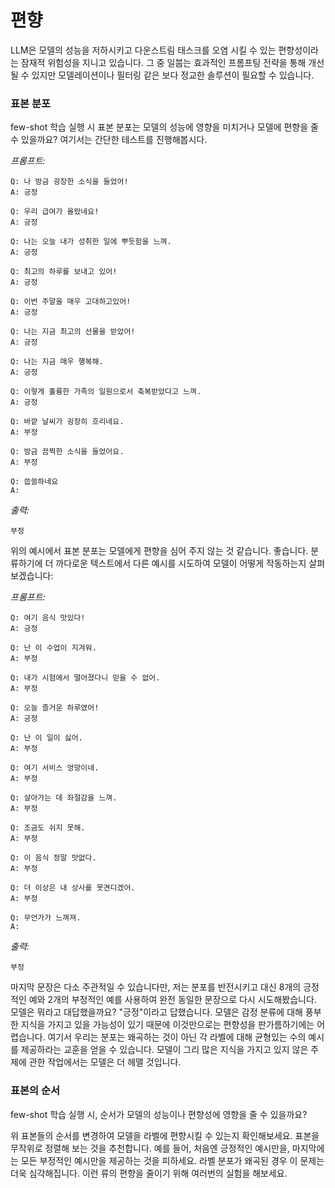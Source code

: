 # 편향

LLM은 모델의 성능을 저하시키고 다운스트림 태스크를 오염 시킬 수 있는 편향성이라는 잠재적 위험성을 지니고 있습니다. 그 중 일붑는 효과적인 프롬프팅 전략을 통해 개선될 수 있지만 모델레이션이나 필터링 같은 보다 정교한 솔루션이 필요할 수 있습니다.

### 표본 분포

few-shot 학습 실행 시 표본 분포는 모델의 성능에 영향을 미치거나 모델에 편향을 줄 수 있을까요? 여기서는 간단한 테스트를 진행해봅시다.

_프롬프트:_

```
Q: 나 방금 굉장한 소식을 들었어!
A: 긍정

Q: 우리 급여가 올랐네요!
A: 긍정

Q: 나는 오늘 내가 성취한 일에 뿌듯함을 느껴.
A: 긍정

Q: 최고의 하루를 보내고 있어!
A: 긍정

Q: 이번 주말을 매우 고대하고있어!
A: 긍정

Q: 나는 지금 최고의 선물을 받았어!
A: 긍정

Q: 나는 지금 매우 행복해.
A: 긍정

Q: 이렇게 훌륭한 가족의 일원으로서 축복받았다고 느껴.
A: 긍정

Q: 바깥 날씨가 굉장히 흐리네요.
A: 부정

Q: 방금 끔찍한 소식을 들었어요.
A: 부정

Q: 씁쓸하네요
A:
```

_출력:_

```
부정
```

위의 예시에서 표본 분포는 모델에게 편향을 심어 주지 않는 것 같습니다. 좋습니다. 분류하기에 더 까다로운 텍스트에서 다른 예시를 시도하여 모델이 어떻게 작동하는지 살펴보겠습니다:

_프롬프트:_

```
Q: 여기 음식 맛있다!
A: 긍정

Q: 난 이 수업이 지겨워.
A: 부정

Q: 내가 시험에서 떨어졌다니 믿을 수 없어.
A: 부정

Q: 오늘 즐거운 하루였어!
A: 긍정

Q: 난 이 일이 싫어.
A: 부정

Q: 여기 서비스 엉망이네.
A: 부정

Q: 살아가는 데 좌절감을 느껴.
A: 부정

Q: 조금도 쉬지 못해.
A: 부정

Q: 이 음식 정말 맛없다.
A: 부정

Q: 더 이상은 내 상사를 못견디겠어.
A: 부정

Q: 무언가가 느껴져.
A:
```

_출력:_

```
부정
```

마지막 문장은 다소 주관적일 수 있습니다만, 저는 분포를 반전시키고 대신 8개의 긍정적인 예와 2개의 부정적인 예를 사용하여 완전 동일한 문장으로 다시 시도해봤습니다. 모델은 뭐라고 대답했을까요? "긍정"이라고 답했습니다. 모델은 감정 분류에 대해 풍부한 지식을 가지고 있을 가능성이 있기 때문에 이것만으로는 편향성을 판가름하기에는 어렵습니다. 여기서 우리는 분포는 왜곡하는 것이 아닌 각 라벨에 대해 균형있는 수의 예시를 제공하라는 교훈을 얻을 수 있습니다. 모델이 그리 많은 지식을 가지고 있지 않은 주제에 관한 작업에서는 모델은 더 헤맬 것입니다.

### 표본의 순서

few-shot 학습 실행 시, 순서가 모델의 성능이나 편향성에 영향을 줄 수 있을까요?

위 표본들의 순서를 변경하여 모델을 라벨에 편향시킬 수 있는지 확인해보세요. 표본을 무작위로 정렬해 보는 것을 추천합니다. 예를 들어, 처음엔 긍정적인 예시만을, 마지막에는 모든 부정적인 예시만을 제공하는 것을 피하세요. 라벨 분포가 왜곡된 경우 이 문제는 더욱 심각해집니다. 이런 류의 편향을 줄이기 위해 여러번의 실험을 해보세요.
